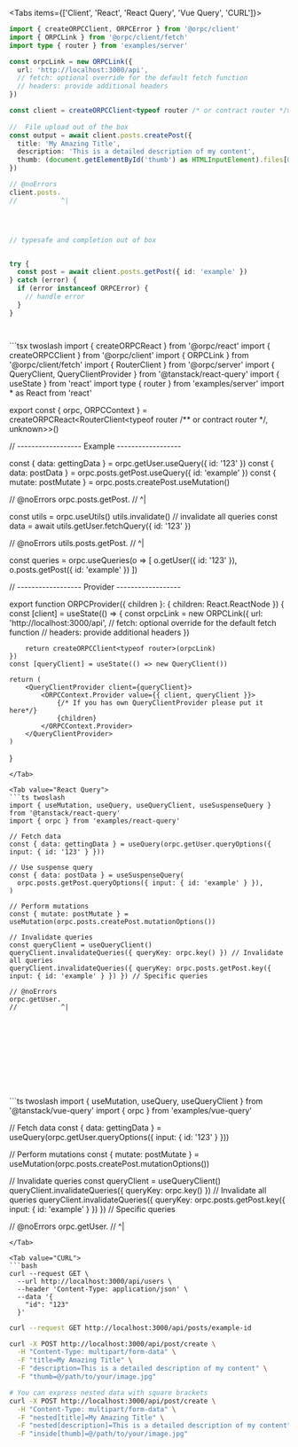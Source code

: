 <Tabs items={['Client', 'React', 'React Query', 'Vue Query', 'CURL']}>
<Tab value="Client">
```ts twoslash
import { createORPCClient, ORPCError } from '@orpc/client'
import { ORPCLink } from '@orpc/client/fetch'
import type { router } from 'examples/server'

const orpcLink = new ORPCLink({
  url: 'http://localhost:3000/api',
  // fetch: optional override for the default fetch function
  // headers: provide additional headers
})

const client = createORPCClient<typeof router /* or contract router */>(orpcLink)
 
//  File upload out of the box
const output = await client.posts.createPost({
  title: 'My Amazing Title',
  description: 'This is a detailed description of my content',
  thumb: (document.getElementById('thumb') as HTMLInputElement).files[0]!,
})

// @noErrors
client.posts.
//           ^|




// typesafe and completion out of box


try {
  const post = await client.posts.getPost({ id: 'example' })
} catch (error) {
  if (error instanceof ORPCError) {
    // handle error
  }
}




```
</Tab>

<Tab value="React">
```tsx twoslash
import { createORPCReact } from '@orpc/react'
import { createORPCClient } from '@orpc/client'
import { ORPCLink } from '@orpc/client/fetch'
import { RouterClient } from '@orpc/server'
import { QueryClient, QueryClientProvider } from '@tanstack/react-query'
import { useState } from 'react'
import type { router } from 'examples/server'
import * as React from 'react'
 
export const { orpc, ORPCContext } = createORPCReact<RouterClient<typeof router /** or contract router */, unknown>>()

// ------------------ Example ------------------

const { data: gettingData } = orpc.getUser.useQuery({ id: '123' })
const { data: postData } = orpc.posts.getPost.useQuery({ id: 'example' })
const { mutate: postMutate } = orpc.posts.createPost.useMutation()

// @noErrors
orpc.posts.getPost.
//                 ^|











const utils = orpc.useUtils()
utils.invalidate() // invalidate all queries
const data = await utils.getUser.fetchQuery({ id: '123' })

// @noErrors
utils.posts.getPost.
//                  ^|






























const queries = orpc.useQueries(o => [
  o.getUser({ id: '123' }), 
  o.posts.getPost({ id: 'example' })
])

// ------------------ Provider ------------------
 
export function ORPCProvider({ children }: { children: React.ReactNode }) {
    const [client] = useState(() => {
        const orpcLink = new ORPCLink({
            url: 'http://localhost:3000/api',
            // fetch: optional override for the default fetch function
            // headers: provide additional headers
        })

        return createORPCClient<typeof router>(orpcLink)
    })
    const [queryClient] = useState(() => new QueryClient())
 
    return (
        <QueryClientProvider client={queryClient}>
            <ORPCContext.Provider value={{ client, queryClient }}>
                {/* If you has own QueryClientProvider please put it here*/}
                {children}
            </ORPCContext.Provider>
        </QueryClientProvider>
    )
}


```
</Tab>

<Tab value="React Query">
```ts twoslash
import { useMutation, useQuery, useQueryClient, useSuspenseQuery } from '@tanstack/react-query'
import { orpc } from 'examples/react-query'

// Fetch data
const { data: gettingData } = useQuery(orpc.getUser.queryOptions({ input: { id: '123' } }))

// Use suspense query
const { data: postData } = useSuspenseQuery(
  orpc.posts.getPost.queryOptions({ input: { id: 'example' } }),
)

// Perform mutations
const { mutate: postMutate } = useMutation(orpc.posts.createPost.mutationOptions())

// Invalidate queries
const queryClient = useQueryClient()
queryClient.invalidateQueries({ queryKey: orpc.key() }) // Invalidate all queries
queryClient.invalidateQueries({ queryKey: orpc.posts.getPost.key({ input: { id: 'example' } }) }) // Specific queries

// @noErrors
orpc.getUser.
//           ^|











```
</Tab>

<Tab value="Vue Query">
```ts twoslash
import { useMutation, useQuery, useQueryClient } from '@tanstack/vue-query'
import { orpc } from 'examples/vue-query'

// Fetch data
const { data: gettingData } = useQuery(orpc.getUser.queryOptions({ input: { id: '123' } }))

// Perform mutations
const { mutate: postMutate } = useMutation(orpc.posts.createPost.mutationOptions())

// Invalidate queries
const queryClient = useQueryClient()
queryClient.invalidateQueries({ queryKey: orpc.key() }) // Invalidate all queries
queryClient.invalidateQueries({ queryKey: orpc.posts.getPost.key({ input: { id: 'example' } }) }) // Specific queries

// @noErrors
orpc.getUser.
//           ^|














```
</Tab>

<Tab value="CURL">
```bash
curl --request GET \
  --url http://localhost:3000/api/users \
  --header 'Content-Type: application/json' \
  --data '{
    "id": "123"
  }'
```

```bash
curl --request GET http://localhost:3000/api/posts/example-id 
```

```bash
curl -X POST http://localhost:3000/api/post/create \
  -H "Content-Type: multipart/form-data" \
  -F "title=My Amazing Title" \
  -F "description=This is a detailed description of my content" \
  -F "thumb=@/path/to/your/image.jpg"
```

```bash
# You can express nested data with square brackets
curl -X POST http://localhost:3000/api/post/create \
  -H "Content-Type: multipart/form-data" \
  -F "nested[title]=My Amazing Title" \
  -F "nested[description]=This is a detailed description of my content" \
  -F "inside[thumb]=@/path/to/your/image.jpg"
```
</Tab>
</Tabs>
